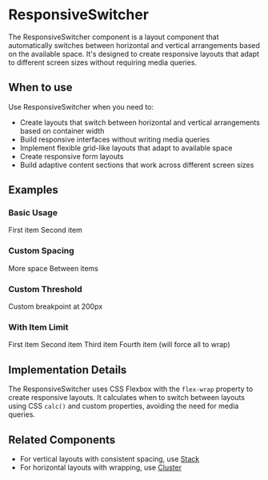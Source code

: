 
# ResponsiveSwitcher

The ResponsiveSwitcher component is a layout component that automatically
switches between horizontal and vertical arrangements based on the available
space. It's designed to create responsive layouts that adapt to different screen
sizes without requiring media queries.

## When to use

Use ResponsiveSwitcher when you need to:

- Create layouts that switch between horizontal and vertical arrangements based
  on container width
- Build responsive interfaces without writing media queries
- Implement flexible grid-like layouts that adapt to available space
- Create responsive form layouts
- Build adaptive content sections that work across different screen sizes

## Examples

### Basic Usage

<Canvas>
  <ContentBlock maxWidth="100%">
    <ResponsiveSwitcher threshold="30ch">
      <Box>
        <Card>
          <Box padding="base">
            <Text>First item</Text>
          </Box>
        </Card>
      </Box>
      <Box>
        <Card>
          <Box padding="base">
            <Text>Second item</Text>
          </Box>
        </Card>
      </Box>
    </ResponsiveSwitcher>
  </ContentBlock>
</Canvas>

### Custom Spacing

<Canvas>
  <ContentBlock maxWidth="100%">
    <ResponsiveSwitcher threshold="40ch" space="large">
      <Box>
        <Card>
          <Box padding="base">
            <Text>More space</Text>
          </Box>
        </Card>
      </Box>
      <Box>
        <Card>
          <Box padding="base">
            <Text>Between items</Text>
          </Box>
        </Card>
      </Box>
    </ResponsiveSwitcher>
  </ContentBlock>
</Canvas>

### Custom Threshold

<Canvas>
  <ContentBlock maxWidth="100%">
    <ResponsiveSwitcher threshold="200px">
      <Box>
        <Card>
          <Box padding="base">
            <Text>Custom breakpoint</Text>
          </Box>
        </Card>
      </Box>
      <Box>
        <Card>
          <Box padding="base">
            <Text>at 200px</Text>
          </Box>
        </Card>
      </Box>
    </ResponsiveSwitcher>
  </ContentBlock>
</Canvas>

### With Item Limit

<Canvas>
  <ContentBlock maxWidth="100%">
    <ResponsiveSwitcher threshold="30ch" limit={3}>
      <Card>
        <Box padding="base">
          <Text>First item</Text>
        </Box>
      </Card>
      <Card>
        <Box padding="base">
          <Text>Second item</Text>
        </Box>
      </Card>
      <Card>
        <Box padding="base">
          <Text>Third item</Text>
        </Box>
      </Card>
      <Card>
        <Box padding="base">
          <Text>Fourth item (will force all to wrap)</Text>
        </Box>
      </Card>
    </ResponsiveSwitcher>
  </ContentBlock>
</Canvas>

## Implementation Details

The ResponsiveSwitcher uses CSS Flexbox with the `flex-wrap` property to create
responsive layouts. It calculates when to switch between layouts using CSS
`calc()` and custom properties, avoiding the need for media queries.

## Related Components

- For vertical layouts with consistent spacing, use [Stack](/components/Stack)
- For horizontal layouts with wrapping, use [Cluster](/components/Cluster)
